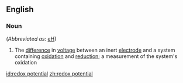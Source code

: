 ==English==

===Noun===
{{en-noun|sg=[[redox]] [[potential]]}} (''Abbreviated as'': [[eH]])

#{{chemistry}} The [[difference]] in [[voltage]] between an inert [[electrode]] and a system containing [[oxidation]] and [[reduction]]; a measurement of the system's oxidation

[[id:redox potential]]
[[zh:redox potential]]